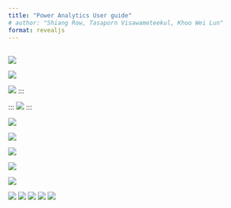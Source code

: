```yaml
---
title: "Power Analytics User guide"
# author: "Shiang Row, Tasaporn Visawameteekul, Khoo Wei Lun"
format: revealjs
---
```


## 

![](images/UG0.png){fig-align="center"}

![](images/UG1.png){fig-align="center"}

![](images/UG2.png){fig-align="center"}
:::

:::
![](images/UG3.png){fig-align="center"}
:::

::: nonincremental
![](images/UG4.png){fig-align="center"}
:::

::: nonincremental
![](images/UG5.png){fig-align="center"}
:::

::: nonincremental
![](images/UG6.png){fig-align="center"}
:::

::: nonincremental
![](images/UG7.png){fig-align="center"}
:::

::: nonincremental
![](images/UG8.png){fig-align="center"}

![](images/UG9.png){fig-align="center"} ![](images/UG10.png){fig-align="center"} ![](images/UG11.png){fig-align="center"} ![](images/UG12.png){fig-align="center"} ![](images/UG13.png){fig-align="center"}
:::
